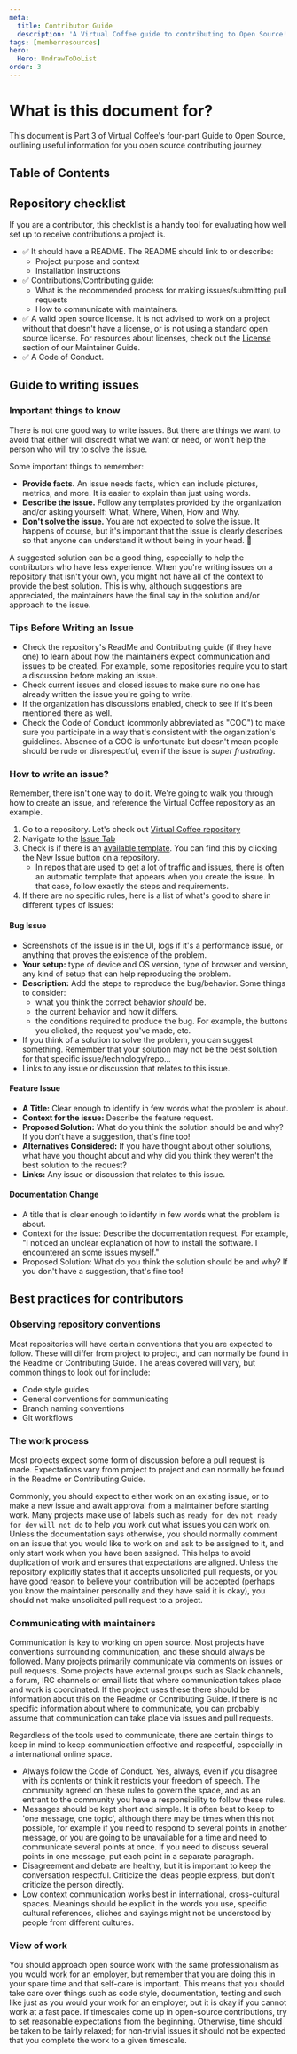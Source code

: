 ```yaml
---
meta:
  title: Contributor Guide
  description: 'A Virtual Coffee guide to contributing to Open Source!'
tags: [memberresources]
hero:
  Hero: UndrawToDoList
order: 3
---
```



<TextContainer showBackToTopLink={false}>

# What is this document for?

<LeadText>

This document is Part 3 of Virtual Coffee's four-part Guide to Open Source, outlining useful information for you open source contributing journey.

</LeadText>

</TextContainer>

## Table of Contents

<TextContainer background="light">

## Repository checklist

If you are a contributor, this checklist is a handy tool for evaluating how well set up to receive contributions a project is.

- ✅ It should have a README. The README should link to or describe:
  - Project purpose and context
  - Installation instructions
- ✅ Contributions/Contributing guide:
  - What is the recommended process for making issues/submitting pull requests
  - How to communicate with maintainers.
- ✅ A valid open source license. It is not advised to work on a project without that doesn't have a license, or is not using a standard open source license. For resources about licenses, check out the [License](../maintainer-guide/#the-license) section of our Maintainer Guide.
- ✅ A Code of Conduct.

## Guide to writing issues

### Important things to know

There is not one good way to write issues. But there are things we want to avoid that either will discredit what we want or need, or won't help the person who will try to solve the issue.

Some important things to remember:

- **Provide facts.** An issue needs facts, which can include pictures, metrics, and more. It is easier to explain than just using words.
- **Describe the issue.** Follow any templates provided by the organization and/or asking yourself: What, Where, When, How and Why.
- **Don't solve the issue.** You are not expected to solve the issue. It happens of course, but it's important that the issue is clearly describes so that anyone can understand it without being in your head. 🙂

A suggested solution can be a good thing, especially to help the contributors who have less experience. When you're writing issues on a repository that isn't your own, you might not have all of the context to provide the best solution. This is why, although suggestions are appreciated, the maintainers have the final say in the solution and/or approach to the issue.

### Tips Before Writing an Issue

- Check the repository's ReadMe and Contributing guide (if they have one) to learn about how the maintainers expect communication and issues to be created. For example, some repositories require you to start a discussion before making an issue.
- Check current issues and closed issues to make sure no one has already written the issue you're going to write.
- If the organization has discussions enabled, check to see if it's been mentioned there as well.
- Check the Code of Conduct (commonly abbreviated as "COC") to make sure you participate in a way that's consistent with the organization's guidelines. Absence of a COC is unfortunate but doesn't mean people should be rude or disrespectful, even if the issue is _super frustrating_.

### How to write an issue?

Remember, there isn't one way to do it. We're going to walk you through how to create an issue, and reference the Virtual Coffee repository as an example.

1. Go to a repository. Let's check out [Virtual Coffee repository](https://github.com/Virtual-Coffee/virtualcoffee.io/)
2. Navigate to the [Issue Tab](https://github.com/Virtual-Coffee/virtualcoffee.io/issues/)
3. Check is if there is an [available template](https://github.com/Virtual-Coffee/virtualcoffee.io/issues/new/choose). You can find this by clicking the New Issue button on a repository.
   - In repos that are used to get a lot of traffic and issues, there is often an automatic template that appears when you create the issue. In that case, follow exactly the steps and requirements.
4. If there are no specific rules, here is a list of what's good to share in different types of issues:

#### Bug Issue

- Screenshots of the issue is in the UI, logs if it's a performance issue, or anything that proves the existence of the problem.
- **Your setup:** type of device and OS version, type of browser and version, any kind of setup that can help reproducing the problem.
- **Description:** Add the steps to reproduce the bug/behavior. Some things to consider:
  - what you think the correct behavior _should_ be.
  - the current behavior and how it differs.
  - the conditions required to produce the bug. For example, the buttons you clicked, the request you've made, etc.
- If you think of a solution to solve the problem, you can suggest something. Remember that your solution may not be the best solution for that specific issue/technology/repo...
- Links to any issue or discussion that relates to this issue.

#### Feature Issue

- **A Title:** Clear enough to identify in few words what the problem is about.
- **Context for the issue:** Describe the feature request.
- **Proposed Solution:** What do you think the solution should be and why? If you don't have a suggestion, that's fine too!
- **Alternatives Considered:** If you have thought about other solutions, what have you thought about and why did you think they weren't the best solution to the request?
- **Links:** Any issue or discussion that relates to this issue.

#### Documentation Change

- A title that is clear enough to identify in few words what the problem is about.
- Context for the issue: Describe the documentation request. For example, "I noticed an unclear explanation of how to install the software. I encountered an some issues myself."
- Proposed Solution: What do you think the solution should be and why? If you don't have a suggestion, that's fine too!

## Best practices for contributors

### Observing repository conventions

Most repositories will have certain conventions that you are expected to follow. These will differ from project to project, and can normally be found in the Readme or Contributing Guide. The areas covered will vary, but common things to look out for include:

- Code style guides
- General conventions for communicating
- Branch naming conventions
- Git workflows

### The work process

Most projects expect some form of discussion before a pull request is made. Expectations vary from project to project and can normally be found in the Readme or Contributing Guide.

Commonly, you should expect to either work on an existing issue, or to make a new issue and await approval from a maintainer before starting work. Many projects make use of labels such as `ready for dev` `not ready for dev` `will not do` to help you work out what issues you can work on. Unless the documentation says otherwise, you should normally comment on an issue that you would like to work on and ask to be assigned to it, and only start work when you have been assigned. This helps to avoid duplication of work and ensures that expectations are aligned. Unless the repository explicitly states that it accepts unsolicited pull requests, or you have good reason to believe your contribution will be accepted (perhaps you know the maintainer personally and they have said it is okay), you should not make unsolicited pull request to a project.

### Communicating with maintainers

Communication is key to working on open source. Most projects have conventions surrounding communication, and these should always be followed. Many projects primarily communicate via comments on issues or pull requests. Some projects have external groups such as Slack channels, a forum, IRC channels or email lists that where communication takes place and work is coordinated. If the project uses these there should be information about this on the Readme or Contributing Guide. If there is no specific information about where to communicate, you can probably assume that communication can take place via issues and pull requests.

Regardless of the tools used to communicate, there are certain things to keep in mind to keep communication effective and respectful, especially in a international online space.

- Always follow the Code of Conduct. Yes, always, even if you disagree with its contents or think it restricts your freedom of speech. The community agreed on these rules to govern the space, and as an entrant to the community you have a responsibility to follow these rules.
- Messages should be kept short and simple. It is often best to keep to 'one message, one topic', although there may be times when this not possible, for example if you need to respond to several points in another message, or you are going to be unavailable for a time and need to communicate several points at once. If you need to discuss several points in one message, put each point in a separate paragraph.
- Disagreement and debate are healthy, but it is important to keep the conversation respectful. Criticize the ideas people express, but don't criticize the person directly.
- Low context communication works best in international, cross-cultural spaces. Meanings should be explicit in the words you use, specific cultural references, cliches and sayings might not be understood by people from different cultures.

### View of work

You should approach open source work with the same professionalism as you would work for an employer, but remember that you are doing this in your spare time and that self-care is important. This means that you should take care over things such as code style, documentation, testing and such like just as you would your work for an employer, but it is okay if you cannot work at a fast pace. If timescales come up in open-source contributions, try to set reasonable expectations from the beginning. Otherwise, time should be taken to be fairly relaxed; for non-trivial issues it should not be expected that you complete the work to a given timescale.

</TextContainer>
